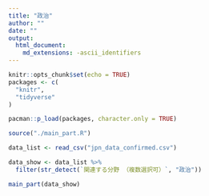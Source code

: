 ```yaml
---
title: "政治"
author: ""
date: ""
output:
  html_document:
    md_extensions: -ascii_identifiers
---
```


```r
knitr::opts_chunk$set(echo = TRUE)
packages <- c(
  "knitr",
  "tidyverse"
)

pacman::p_load(packages, character.only = TRUE)

source("./main_part.R")
```

```r

data_list <- read_csv("jpn_data_confirmed.csv")

data_show <- data_list %>% 
  filter(str_detect(`関連する分野 （複数選択可）`, "政治"))

```

```r

main_part(data_show)

```


